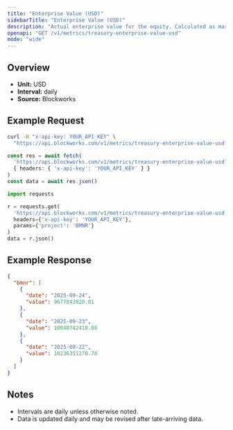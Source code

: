 ```yaml
---
title: "Enterprise Value (USD)"
sidebarTitle: "Enterprise Value (USD)"
description: "Actual enterprise value for the equity. Calculated as market cap - liabilities + assets"
openapi: "GET /v1/metrics/treasury-enterprise-value-usd"
mode: "wide"
---
```


## Overview

- **Unit:** USD
- **Interval:** daily
- **Source:** Blockworks

## Example Request

<CodeGroup>

```bash cURL
curl -H "x-api-key: YOUR_API_KEY" \
  "https://api.blockworks.com/v1/metrics/treasury-enterprise-value-usd?project=BMNR"
```

```typescript TypeScript
const res = await fetch(
  'https://api.blockworks.com/v1/metrics/treasury-enterprise-value-usd?project=BMNR',
  { headers: { 'x-api-key': 'YOUR_API_KEY' } }
)
const data = await res.json()
```

```python Python
import requests

r = requests.get(
  'https://api.blockworks.com/v1/metrics/treasury-enterprise-value-usd',
  headers={'x-api-key': 'YOUR_API_KEY'},
  params={'project': 'BMNR'}
)
data = r.json()
```

</CodeGroup>

## Example Response

```json
{
  "bmnr": [
    {
      "date": "2025-09-24",
      "value": 9677843820.01
    },
    {
      "date": "2025-09-23",
      "value": 10048742418.88
    },
    {
      "date": "2025-09-22",
      "value": 10236351270.78
    }
  ]
}
```

## Notes
- Intervals are daily unless otherwise noted.
- Data is updated daily and may be revised after late-arriving data.